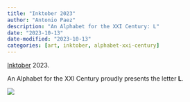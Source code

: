 ```yaml
---
title: "Inktober 2023"
author: "Antonio Paez"
description: "An Alphabet for the XXI Century: L"
date: "2023-10-13"
date-modified: "2023-10-13"
categories: [art, inktober, alphabet-xxi-century] 
---
```


[Inktober](https://inktober.com/) 2023.  
  
An Alphabet for the XXI Century proudly presents the letter **L**.  

![](AXXI-L.png)

